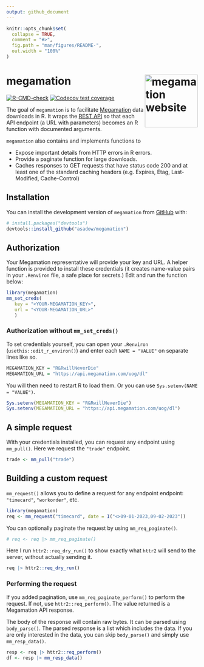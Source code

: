 ```yaml
---
output: github_document
---
```


```r
knitr::opts_chunk$set(
  collapse = TRUE,
  comment = "#>",
  fig.path = "man/figures/README-",
  out.width = "100%"
)
```

# megamation <a href="https://asadow.github.io/megamation/"><img src="man/figures/logo.png" align="right" height="139" alt="megamation website" /></a>

<!-- badges: start -->
[![R-CMD-check](https://github.com/asadow/megamation/actions/workflows/R-CMD-check.yaml/badge.svg)](https://github.com/asadow/megamation/actions/workflows/R-CMD-check.yaml)
[![Codecov test coverage](https://codecov.io/gh/asadow/megamation/branch/master/graph/badge.svg)](https://app.codecov.io/gh/asadow/megamation?branch=master)
<!-- badges: end -->

The goal of `megamation` is to facilitate [Megamation](https://megamation.com/) data downloads in R. It wraps the [REST API](https://apidocs.megamation.com/) so that each API endpoint (a URL with parameters) becomes an R function with documented arguments.

`megamation` also contains and implements functions to

-   Expose important details from HTTP errors in R errors.
-   Provide a paginate function for large downloads.
-   Caches responses to GET requests that have status code 200 and at least one of the standard caching headers (e.g. Expires, Etag, Last-Modified, Cache-Control)

## Installation

You can install the development version of `megamation` from [GitHub](https://github.com/) with:

``` r
# install.packages("devtools")
devtools::install_github("asadow/megamation")
```

## Authorization

Your Megamation representative will provide your key and URL. A helper function is provided to install these credentials (it creates name-value pairs in your `.Renviron` file, a safe place for secrets.) Edit and run the function below:

``` r
library(megamation)
mm_set_creds(
   key = "<YOUR-MEGAMATION_KEY>",
   url = "<YOUR-MEGAMATION_URL>"
   )
```

### Authorization without `mm_set_creds()`

To set credentials yourself, you can open your `.Renviron` (`usethis::edit_r_environ()`) and enter each `NAME = "VALUE"` on separate lines like so.

``` r
MEGAMATION_KEY = "R&RwillNeverDie"
MEGAMATION_URL = "https://api.megamation.com/uog/dl"
```

You will then need to restart R to load them. Or you can use 
`Sys.setenv(NAME = "VALUE")`.

``` r
Sys.setenv(MEGAMATION_KEY = "R&RwillNeverDie")
Sys.setenv(MEGAMATION_URL = "https://api.megamation.com/uog/dl")
```

## A simple request

With your credentials installed, you can request any endpoint using `mm_pull()`. Here we request the `"trade"` endpoint.

```r
trade <- mm_pull("trade")
```

## Building a custom request

`mm_request()` allows you to define a request for any endpoint endpoint: `"timecard"`, `"workorder"`, etc.

```r
library(megamation)
req <- mm_request("timecard", date = I("<>09-01-2023,09-02-2023"))
```

You can optionally paginate the request by using `mm_req_paginate()`.

```r
# req <- req |> mm_req_paginate()
```

Here I run `httr2::req_dry_run()` to show exactly what `httr2` will send to the server, without actually sending it.

```r
req |> httr2::req_dry_run()
```

### Performing the request

If you added pagination,  use `mm_req_paginate_perform()` to perform the request. If not, use `httr2::req_perform()`. The value returned is a Megamation API response. 

The body of the response will contain raw bytes. It can be parsed using `body_parse()`. The parsed response is a list which includes the data. If you are only interested in the data, you can skip `body_parse()` and simply use `mm_resp_data()`.

```r
resp <- req |> httr2::req_perform() 
df <- resp |> mm_resp_data()
```

